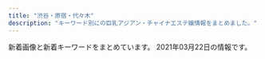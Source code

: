 ```yaml
---
title: "渋谷・原宿・代々木"
description: "キーワード別にの巨乳アジアン・チャイナエステ嬢情報をまとめました。"
---
```


新着画像と新着キーワードをまとめています。
2021年03月22日の情報です。

<DmmAffiliateIns />
<KeywordTable
  shops={
    [
    {
        "station": "JR\u6e0b\u8c37\u99c5\u5bae\u76ca\u5742\u53e3",
        "name": "Angel",
        "keywords": {
            "87": 6,
            "E": 4,
            "D": 8,
            "86": 6,
            "C": 2,
            "88": 2
        },
        "img_links": [
            "http://angel.est.cm/photos/sites/23/2018/10/2018100318475591.jpg",
            "http://angel.est.cm/img/r3.jpg",
            "http://angel.est.cm/img/top.png",
            "http://angel.est.cm/img/footer.png",
            "http://angel.est.cm/photos/sites/23/2019/05/2019051010094748.jpg",
            "http://angel.est.cm/img/r1.jpg",
            "http://angel.est.cm/photos/sites/23/2019/05/2019051010094757.jpg",
            "http://angel.est.cm/photos/sites/23/2019/05/2019051010094797.jpg",
            "http://angel.est.cm/photos/sites/23/2019/11/2019110102361631.jpg",
            "http://angel.est.cm/photos/sites/23/2016/08/staff2.jpg",
            "http://angel.est.cm/img/r4.jpg",
            "http://angel.est.cm/photos/sites/23/2019/05/2019051010094759.jpg",
            "http://angel.est.cm/img/r2.jpg"
        ],
        "url": "http://angel.est.cm/"
    },
    {
        "station": "JR\u6e0b\u8c37\u99c5\u897f\u53e3",
        "keywords": {
            "87": 5,
            "C": 17,
            "F": 1,
            "E": 2,
            "86": 3,
            "85": 4,
            "D": 4,
            "88": 5
        },
        "img_links": [
            "http://awaawa-fairy.work/img/st4.png",
            "http://awaawa-fairy.work/img/mo.png",
            "http://awaawa-fairy.work/img/nos.png",
            "http://awaawa-fairy.work/sp/img/tit.jpg",
            "http://awaawa-fairy.work/sp/img/sta15.png",
            "http://awaawa-fairy.work/sp/img/sta27.png",
            "http://awaawa-fairy.work/sp/img/pic.jpg",
            "http://awaawa-fairy.work/img/st018.png",
            "http://awaawa-fairy.work/sp/img/t-s.jpg",
            "http://awaawa-fairy.work/img/sta26.png",
            "http://awaawa-fairy.work/sp/img/sta17.png",
            "http://awaawa-fairy.work/sp/img/add.jpg",
            "http://awaawa-fairy.work/sp/img/sta28.png",
            "http://awaawa-fairy.work/sp/img/t-o.jpg",
            "http://awaawa-fairy.work/sp/img/p-15.png",
            "http://awaawa-fairy.work/img/sta15.png",
            "http://awaawa-fairy.work/img/st017.png",
            "http://awaawa-fairy.work/sp/img/info.jpg",
            "http://awaawa-fairy.work/img/sta27.png",
            "http://awaawa-fairy.work/sp/img/t-a.jpg",
            "http://awaawa-fairy.work/sp/img/sta18.png",
            "http://awaawa-fairy.work/img/bottom.png",
            "http://awaawa-fairy.work/sp/img/sys.jpg",
            "http://awaawa-fairy.work/img/st15.png",
            "http://awaawa-fairy.work/sp/img/sta22.png",
            "http://awaawa-fairy.work/img/sta28.png",
            "http://awaawa-fairy.work/img/st22.png",
            "http://awaawa-fairy.work/sp/img/pc.jpg",
            "http://awaawa-fairy.work/sp/img/sta29.png",
            "http://awaawa-fairy.work/sp/img/t-r.jpg",
            "http://awaawa-fairy.work/sp/img/time.jpg",
            "http://awaawa-fairy.work/img/st29.png",
            "http://awaawa-fairy.work/img/head.png",
            "http://awaawa-fairy.work/img/st17.png",
            "http://awaawa-fairy.work/img/sta22.png",
            "http://awaawa-fairy.work/sp/img/sta26.png",
            "http://awaawa-fairy.work/img/st27.png",
            "http://awaawa-fairy.work/sp/img/mv.jpg",
            "http://awaawa-fairy.work/img/st26.png",
            "http://awaawa-fairy.work/img/sta17.png",
            "http://awaawa-fairy.work/img/sta18.png",
            "http://awaawa-fairy.work/sp/img/line.jpg",
            "http://awaawa-fairy.work/sp/img/botton.jpg",
            "http://awaawa-fairy.work/sp/img/p-27.png",
            "http://awaawa-fairy.work/sp/img/t-t.jpg",
            "http://awaawa-fairy.work/img/st28.png",
            "http://awaawa-fairy.work/sp/img/tel.jpg",
            "http://awaawa-fairy.work/sp/img/p-26.png",
            "http://awaawa-fairy.work/img/st18.png",
            "http://awaawa-fairy.work/sp/img/p-29.png",
            "http://awaawa-fairy.work/img/sta29.png"
        ],
        "url": "http://awaawa-fairy.work/",
        "name": "\u6ce1\u6ce1\u30d5\u30a7\u30a2\u30ea\u30fc"
    },
    {
        "keywords": {},
        "url": "http://www.e-god.work/",
        "station": "JR\u6e0b\u8c37\u99c5\u30cf\u30c1\u516c\u53e3",
        "name": "\u30b9\u30ef\u30f3",
        "img_links": [
            "http://www.e-god.work/images/info.jpg",
            "http://www.e-god.work/images/line.png",
            "http://www.e-god.work/images/int2.jpg",
            "http://www.e-god.work/img/koko2.jpg",
            "http://www.e-god.work/images/interior_t.jpg",
            "http://www.e-god.work/images/sys1.jpg",
            "http://www.e-god.work/img/eri1.jpg",
            "http://www.e-god.work/images/tel.jpg",
            "http://www.e-god.work/img/zb.jpg",
            "http://www.e-god.work/img/yuki1.jpg",
            "http://www.e-god.work/images/1.jpg",
            "http://www.e-god.work/img/koko1.jpg",
            "http://www.e-god.work/images/news.jpg",
            "http://www.e-god.work/images/head.jpg",
            "http://www.e-god.work/images/int1.jpg",
            "http://www.e-god.work/images/staff_t.jpg",
            "http://www.e-god.work/images/4.jpg",
            "http://www.e-god.work/images/2.jpg",
            "http://www.e-god.work/images/mobile.jpg",
            "http://www.e-god.work/images/sys2.jpg",
            "http://www.e-god.work/images/ais.jpg"
        ]
    },
    {
        "img_links": [
            "http://www.aixin.co.jp/images/price/long.jpg",
            "http://www.aixin.co.jp/images/costume/1.png",
            "http://www.aixin.co.jp/images/staff/mirai/mirai.png",
            "http://www.aixin.co.jp/images/staff/chiemi/chiemi.jpg",
            "http://www.aixin.co.jp/images/staff/eri/eri.png",
            "http://www.aixin.co.jp/images/staff/ruru2/ruru2.jpg",
            "http://www.aixin.co.jp/images/staff/ruru2/2.jpg",
            "http://www.aixin.co.jp/images/staff/yuzu/2.jpg",
            "http://www.aixin.co.jp/images/staff/ruri2/ruri2.png",
            "http://www.aixin.co.jp/images/map/google.png",
            "http://www.aixin.co.jp/images/wanted/wanted.png",
            "http://www.aixin.co.jp/images/staff/mika2/1.png",
            "http://www.aixin.co.jp/images/staff/aki/aki.png",
            "http://www.aixin.co.jp/images/staff/miki/2.jpg",
            "http://www.aixin.co.jp/images/staff/miya/1.jpg",
            "http://www.aixin.co.jp/images/costume/2.png",
            "http://www.aixin.co.jp/images/staff/mimi2/mimi2.png",
            "http://www.aixin.co.jp/images/staff/ayaka/ayaka.jpg",
            "http://www.aixin.co.jp/images/staff/mika2/mika2.png",
            "http://www.aixin.co.jp/images/staff/koko/koko.png",
            "http://www.aixin.co.jp/images/staff/miki/miki.jpg",
            "http://www.aixin.co.jp/images/costume/4.png",
            "http://www.aixin.co.jp/images/staff/yuzu/yuzu.jpg",
            "http://www.aixin.co.jp/images/costume/6.png",
            "http://www.aixin.co.jp/images/staff/akane/akane.png",
            "http://www.aixin.co.jp/images/staff/miharu/miharu.png",
            "http://www.aixin.co.jp/images/top_pic/top2.jpg",
            "http://www.aixin.co.jp/images/top/top.jpg",
            "http://www.aixin.co.jp/images/costume/3.png",
            "http://www.aixin.co.jp/images/staff/yui2/yui2.png",
            "http://www.aixin.co.jp/images/staff/haruka2/haruka2.png",
            "http://www.aixin.co.jp/images/staff/miya/miya.jpg",
            "http://www.aixin.co.jp/images/staff/mika2/2.png",
            "http://www.aixin.co.jp/images/price/hirou.jpg",
            "http://www.aixin.co.jp/images/costume/7.png",
            "http://www.aixin.co.jp/images/price/aroma.jpg",
            "http://www.aixin.co.jp/images/staff/rara/rara.png",
            "http://www.aixin.co.jp/images/price/tokusen.jpg",
            "http://www.aixin.co.jp/images/staff/ran/ran.png",
            "http://www.aixin.co.jp/images/staff/chiemi/1.jpg"
        ],
        "url": "http://www.aixin.co.jp/",
        "station": "JR\u6e0b\u8c37\u99c5",
        "keywords": {},
        "name": "\u30a2\u30a4\u30b7\u30f3"
    },
    {
        "url": "http://www.ogon.work/",
        "station": "JR\u6e0b\u8c37\u99c5\u30cf\u30c1\u516c\u53e3",
        "name": "\u9ec4\u91d1\u6d77\u5cb8",
        "img_links": [
            "http://www.ogon.work/img/bana03.jpg",
            "http://www.ogon.work/staff/ayumi1.jpg",
            "http://www.ogon.work/img/s/s_qa.png",
            "http://www.ogon.work/staff/yuki1.jpg",
            "http://www.ogon.work/staff/ayumi3.jpg",
            "http://www.ogon.work/staff/ayumi2.jpg",
            "http://www.ogon.work/staff/hana1.jpg",
            "http://www.ogon.work/staff/sara1.jpg",
            "http://www.ogon.work/img/bana02.jpg",
            "http://www.ogon.work/img/interior.jpg",
            "http://www.ogon.work/staff/tina1.jpg",
            "http://www.ogon.work/img/icon/new.jpg",
            "http://www.ogon.work/img/contentsbottom.png",
            "http://www.ogon.work/staff/momo1.jpg",
            "http://www.ogon.work/staff/yuki2.jpg"
        ],
        "keywords": {
            "C": 53,
            "D": 18,
            "E": 6,
            "85": 13,
            "87": 13,
            "86": 13,
            "83": 13,
            "84": 28
        }
    },
    {
        "keywords": {
            "C": 3,
            "87": 1,
            "D": 3,
            "85": 3,
            "86": 2
        },
        "station": "JR\u6e0b\u8c37\u99c5\u30cf\u30c1\u516c\u53e3",
        "img_links": [
            "http://www.sarara-es.xyz/images/s_staff.png",
            "http://www.sarara-es.xyz/images/pick.png",
            "http://www.sarara-es.xyz/files/004.jpg",
            "http://www.sarara-es.xyz/images/r4.jpg",
            "http://www.sarara-es.xyz/files/002.jpg",
            "http://www.sarara-es.xyz/images/shop/shop02.jpg",
            "http://www.sarara-es.xyz/files/006.jpg",
            "http://www.sarara-es.xyz/images/r5.jpg",
            "http://www.sarara-es.xyz/files/003.jpg",
            "http://www.sarara-es.xyz/images/shop/shop01.jpg",
            "http://www.sarara-es.xyz/images/bj2.jpg",
            "http://www.sarara-es.xyz/images/s_link.png",
            "http://www.sarara-es.xyz/images/top.png",
            "http://www.sarara-es.xyz/images/news.png",
            "http://www.sarara-es.xyz/images/r2.jpg",
            "http://www.sarara-es.xyz/files/005.jpg",
            "http://www.sarara-es.xyz/images/end.png",
            "http://www.sarara-es.xyz/images/shop/shop04.jpg",
            "http://www.sarara-es.xyz/files/001.jpg",
            "http://www.sarara-es.xyz/images/face.png",
            "http://www.sarara-es.xyz/images/shop/shop03.jpg",
            "http://www.sarara-es.xyz/images/r1.jpg"
        ],
        "url": "http://www.sarara-es.xyz",
        "name": "Honey"
    },
    {
        "name": "\u6953",
        "keywords": {},
        "station": "JR\u4ee3\u3005\u6728\u99c5",
        "url": "http://www.kaede-es.club/",
        "img_links": [
            "http://www.kaede-es.club/images/nav/nav-staff.jpg",
            "http://www.kaede-es.club/images/staff/6.jpg",
            "http://www.kaede-es.club/psd/off2-1.jpg",
            "http://www.kaede-es.club/images/index-tiba_02.jpg",
            "http://www.kaede-es.club/images/index-tiba_09.jpg",
            "http://www.kaede-es.club/images/nav/nav-sys.jpg",
            "http://www.kaede-es.club/images/staff/4/yuyu2.jpg",
            "http://www.kaede-es.club/images/staff/2/7.jpg",
            "http://www.kaede-es.club/images/index-tiba_13.jpg",
            "http://www.kaede-es.club/images/shop/DSC_0087-221x300.jpg",
            "http://www.kaede-es.club/images/staff/2/nana.jpg",
            "http://www.kaede-es.club/images/staff/2/miki.jpg",
            "http://www.kaede-es.club/images/staff/4/sati.jpg",
            "http://www.kaede-es.club/images/staff/miki.jpg",
            "http://www.kaede-es.club/images/20200928173241.png",
            "http://www.kaede-es.club/images/nav/nav-job.jpg",
            "http://www.kaede-es.club/images/staff/neinei2.jpg",
            "http://www.kaede-es.club/images/index-tiba_04.jpg",
            "http://www.kaede-es.club/images/staff/2/momo.jpg",
            "http://www.kaede-es.club/images/shop/DSC_0998-199x300.jpg",
            "http://www.kaede-es.club/images/t-off-ico.jpg",
            "http://www.kaede-es.club/images/index-tiba_10.jpg",
            "http://www.kaede-es.club/psd/off32.jpg",
            "http://www.kaede-es.club/css/2.jpeg",
            "http://www.kaede-es.club/images/shop/DSC_0086-300x199.jpg"
        ]
    },
    {
        "station": "JR\u6e0b\u8c37\u99c5\u6771\u53e3",
        "name": "\u68ee\u306e\u9999",
        "keywords": {
            "85": 4,
            "86": 12,
            "D": 24,
            "C": 19,
            "87": 8,
            "83": 4
        },
        "img_links": [
            "http://kokoronosato.tyo.cm/images/themes/pink/s_staff.png",
            "http://kokoronosato.tyo.cm/images/themes/pink/r3.jpg",
            "http://kokoronosato.tyo.cm/photos/sites/15/2020/08/2020082205443766.jpg",
            "http://kokoronosato.tyo.cm/link/8831.jpg",
            "http://kokoronosato.tyo.cm/photos/sites/15/2019/07/2019072809465934.jpg",
            "http://kokoronosato.tyo.cm/images/room4.jpg",
            "http://kokoronosato.tyo.cm/images/themes/pink/s_news.png",
            "http://kokoronosato.tyo.cm/images/themes/pink/s_ranking.png",
            "http://kokoronosato.tyo.cm/images/themes/pink/mobile.jpg",
            "http://kokoronosato.tyo.cm/photos/sites/15/2020/08/2020082203135850.jpg",
            "http://kokoronosato.tyo.cm/images/themes/pink/s_newface.png",
            "http://kokoronosato.tyo.cm/photos/sites/15/2020/08/2020082203150030.jpg",
            "http://kokoronosato.tyo.cm/photos/sites/15/2020/08/2020082205444313.jpg",
            "http://kokoronosato.tyo.cm/images/themes/pink/s_pickup.png",
            "http://kokoronosato.tyo.cm/images/themes/pink/no1.png",
            "http://kokoronosato.tyo.cm/images/room2.jpg",
            "http://kokoronosato.tyo.cm/images/themes/pink/line.png",
            "http://kokoronosato.tyo.cm/photos/sites/15/2019/07/2019072809450776.jpg",
            "http://kokoronosato.tyo.cm/link/walker88.jpg",
            "http://kokoronosato.tyo.cm/images/themes/pink/s_link.png",
            "http://kokoronosato.tyo.cm/images/room3.jpg",
            "http://kokoronosato.tyo.cm/images/room1.jpg",
            "http://menlog.net/link/menlog8831.jpg",
            "http://kokoronosato.tyo.cm/photos/sites/15/2019/07/2019072809470568.jpg",
            "http://kokoronosato.tyo.cm/photos/sites/15/2019/07/2019072809445954.jpg",
            "http://kokoronosato.tyo.cm/images/themes/pink/no2.png",
            "http://kokoronosato.tyo.cm/link/e0016.jpg",
            "http://kokoronosato.tyo.cm/link/esthelove88-31.jpg",
            "http://kokoronosato.tyo.cm/link/massage-de_88_31.jpg",
            "http://kokoronosato.tyo.cm/photos/sites/15/2020/08/2020082205444661.jpg",
            "http://kokoronosato.tyo.cm/link/88x31b.jpg"
        ],
        "url": "http://kokoronosato.tyo.cm/"
    }
]
}
/>
<DmmAffiliateScript />
